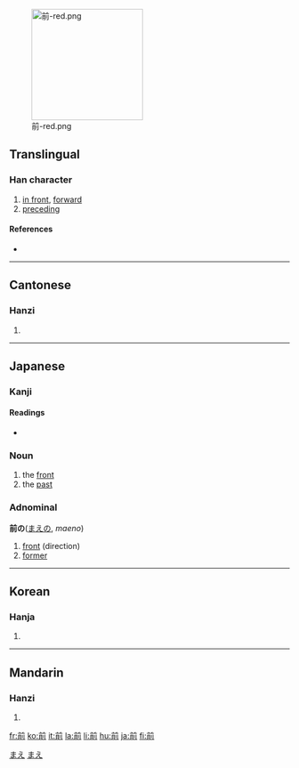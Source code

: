 [[Image:前-red.png|200px|right]]
==Translingual==

===Han character===
{{Han char|rn=18|rad=刀|as=07|sn=9|four=8022<sub>1</sub>|canj=廿月中弓 (TBLN)}}

# [[in front]], [[forward]]
# [[preceding]]

====References====
* {{Han ref|kx=0140.150|dkj=02011|dj=0318.060|hdz=10248.040|uh=524D|ud=21069|bh=AB65|bd=43877}}

----

==Cantonese==

===Hanzi===
{{yue-hanzi|jyut=|y=chin4}}

# {{defn|Cantonese}}

----

==Japanese==

===Kanji===
{{ja-kanji|grade=2|rs=刀07}}

====Readings====
* {{ja-readings|on=[[ぜん]] (zen), [[せん]] (sen)|kun=[[まえ]] (mae), [[すすむ]] (susumu)}}

===Noun===
{{ja-noun|k|hira=まえ|rom=mae}}

# the [[front]]
# the [[past]]

===Adnominal===
'''前の'''([[まえ]]の, ''maeno'')

# [[front]] (direction)
# [[former]]

[[Category:1000 Japanese basic words|まえ]]
[[Category:Japanese adnominals|まえ]]

----

==Korean==

===Hanja===
{{ko-hanja|hangeul=전|rv=jeon|mr=chŏn}}

# {{defn|Korean}}

----

==Mandarin==

===Hanzi===
{{cmn-hanzi|pin=[[qián]] ([[qian2]]), [[shā]] ([[sha1]])|wg=ch'ien<sup>2</sup>, sha<sup>1</sup>}}

# {{defn|Mandarin}}

[[fr:前]]
[[ko:前]]
[[it:前]]
[[la:前]]
[[li:前]]
[[hu:前]]
[[ja:前]]
[[fi:前]]